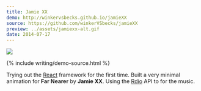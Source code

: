 ---
title: Jamie XX
demo: http://winkervsbecks.github.io/jamieXX
source: https://github.com/winkerVSbecks/jamieXX
preview: ../assets/jamiexx-alt.gif
date: 2014-07-17
---

![](../assets/jamiexx.gif)

{% include writing/demo-source.html %}

Trying out the [React](http://facebook.github.io/react/index.html) framework for the first time. Built a very minimal animation for **Far Nearer** by **Jamie XX**. Using the [Rdio](http://www.rdio.com/developers/docs) API to for the music.
